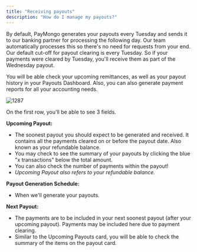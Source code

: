 ```yaml
---
title: "Receiving payouts"
description: "How do I manage my payouts?"
---
```


By default, PayMongo generates your payouts every Tuesday and sends it to our banking partner for processing the following day. Our team automatically processes this so there's no need for requests from your end. Our default cut-off for payout clearing is every Tuesday. So if your payments were cleared by Tuesday, you'll receive them as part of the Wednesday payout. 

You will be able check your upcoming remittances, as well as your payout history in your Payouts Dashboard. Also, you can also generate payment reports for all your accounting needs. 

![1287](/images/5e8c4d7-payouts-1.png "payouts-1.png") 

   
On the first row, you'll be able to see 3 fields. 

**Upcoming Payout:** 

* The soonest payout you should expect to be generated and received. It contains all the payments cleared on or before the payout date. Also known as your refundable balance.
* You may check to see the summary of your payouts by clicking the blue "x transactions" below the total amount.
* You can also check the number of payments within the payout!
* _Upcoming Payout also refers to your refundable balance._

**Payout Generation Schedule:**

* When we'll generate your payouts.

**Next Payout:**

* The payments are to be included in your next soonest payout (after your upcoming payout). Payments may be included here due to payment clearing.
* Similar to the Upcoming Payouts card, you will be able to check the summary of the items on the payout card.